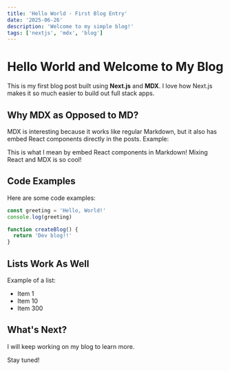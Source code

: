 ```yaml
---
title: 'Hello World - First Blog Entry'
date: '2025-06-26'
description: 'Welcome to my simple blog!'
tags: ['nextjs', 'mdx', 'blog']
---
```


# Hello World and Welcome to My Blog

This is my first blog post built using **Next.js** and **MDX**. I love how Next.js makes it so much easier to build out full stack apps.

## Why MDX as Opposed to MD?

MDX is interesting because it works like regular Markdown, but it also has embed React components directly in the posts.
Example:

<div
  style={{
    padding: '24px',
    background: 'linear-gradient(135deg, #667eea 0%, #764ba2 100%)',
    color: 'white',
    borderRadius: '12px',
    margin: '24px 0',
    boxShadow:
      '0 4px 6px -1px rgba(0, 0, 0, 0.1), 0 2px 4px -1px rgba(0, 0, 0, 0.06)',
    fontWeight: '500',
  }}
>
  This is what I mean by embed React components in Markdown! Mixing React and
  MDX is so cool!
</div>

## Code Examples

Here are some code examples:

```javascript
const greeting = 'Hello, World!'
console.log(greeting)

function createBlog() {
  return 'Dev blog!!'
}
```

## Lists Work As Well

Example of a list:

- Item 1
- Item 10
- Item 300

## What's Next?

I will keep working on my blog to learn more.

Stay tuned!
